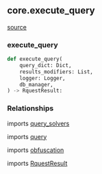 ## core.execute_query
[source](https://github.com/Health-Informatics-UoN/hutch-cohort-discovery/tree/main/app/resolve/core/execute_query.py)
### execute_query
```python
def execute_query(
    query_dict: Dict,
    results_modifiers: List,
    logger: Logger,
    db_manager,
) -> RquestResult:
```

### Relationships
imports [query_solvers](/resolve/core_api_ref/query_solvers)

imports [query](/resolve/core_api_ref/rquest_dto/query)

imports [obfuscation](/resolve/core_api_ref/obfuscation)

imports [RquestResult](/resolve/core_api_ref/rquest_dto/result)
